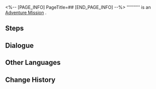 <%-- [PAGE_INFO]
PageTitle=##
[END_PAGE_INFO] --%>
{{Stub|Dialogue.}}
{{Mission Infobox
|id            = 4040341
|title         = 
|image         = <!--Mission .png-->
|type          = Adventure
|event_name    = 
|chapter       = 
|requirements  = [[Adventure Mission]] ''[[Clockwork: Colleen]]'' completed
|summary       = <!--official mission summary from Fate's Atlas-->
|characters    = Trailblazer
|startLocation = [[<!--starting world-->]] - [[<!--starting area-->]]
|world         = <!--starting world-->
|area          = <!--starting area-->
|prev          = Clockwork: Colleen
|next          = 
|exp           = 
|credits       = 
|stellarJade   = 
|other         = {{Card List|Golden Limited - Aideen Token*1}}
}}
'''''''''' is an [[Adventure Mission]]<!--in [world]-->.

==Steps==


<!--
==Gameplay Notes==

--><!--
==Trial Character==

-->
==Dialogue==
{{Stub Dialogue}}
{{Dialogue Start}}
:{{tx}}
{{Dialogue End}}

==Other Languages==
{{Other Languages
|en   = 
|zhs  = 
|zht  = 
|ja   = 
|ko   = 
|es   = 
|fr   = 
|ru   = 
|th   = 
|vi   = 
|de   = 
|id   = 
|pt   = 
}}

==Change History==
{{Change History|2.0}}
